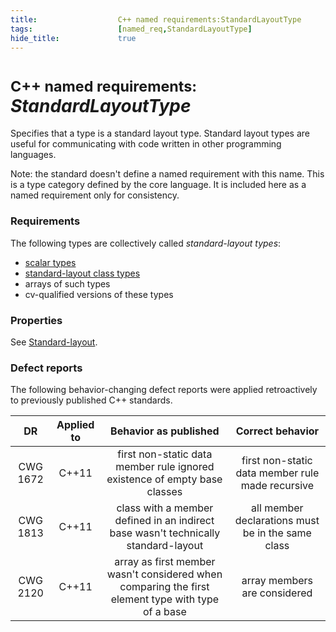 ```yaml
---
title:                  C++ named requirements:StandardLayoutType
tags:                   [named_req,StandardLayoutType]
hide_title:             true
---
```



# <Since v='cpp11'><small>C++ named requirements:</small> *StandardLayoutType*</Since>
Specifies that a type is a standard layout type. Standard layout types are useful for communicating with code written in other programming languages.

Note: the standard doesn't define a named requirement with this name. This is a type category defined by the core language. 
It is included here as a named requirement only for consistency.

### Requirements
The following types are collectively called *standard-layout types*:

* [scalar types](/docs/named_req/ScalarType)
* [standard-layout class types](/docs/std/language/classes#Standard-layout_class)
* arrays of such types
* cv-qualified versions of these types

### Properties
See [Standard-layout](/docs/std/language/data_members#Standard-layout).

### Defect reports
The following behavior-changing defect reports were applied retroactively to previously published C++ standards.

|    DR    | Applied to |      Behavior as published                |        Correct behavior                 |
|:--------:|:----------:|:-------------------------------------------------------------------------------------------------:|:-------------------------------------------------:|
| CWG 1672 | C++11 | first non-static data member rule ignored existence of empty base classes                         | first non-static data member rule made recursive  |
| CWG 1813 | C++11 | class with a member defined in an indirect base wasn't technically standard-layout                | all member declarations must be in the same class |
| CWG 2120 | C++11 | array as first member wasn't considered when comparing the first element type with type of a base | array members are considered                      |